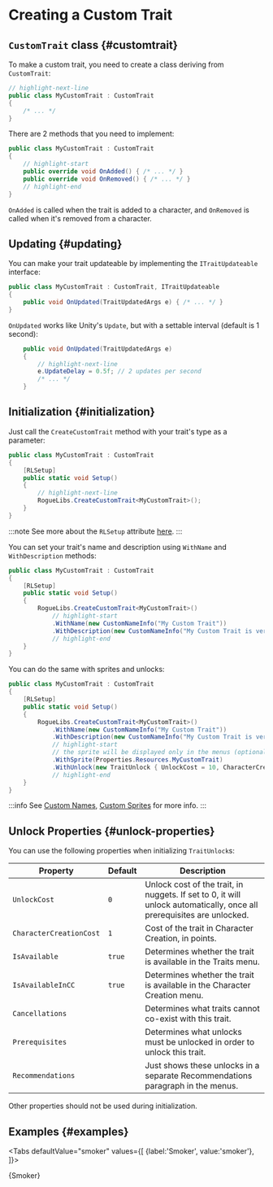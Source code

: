 # Creating a Custom Trait


## `CustomTrait` class {#customtrait}

To make a custom trait, you need to create a class deriving from `CustomTrait`:

```csharp title="MyCustomTrait.cs"
// highlight-next-line
public class MyCustomTrait : CustomTrait
{
    /* ... */
}
```

There are 2 methods that you need to implement:

```csharp title="MyCustomTrait.cs"
public class MyCustomTrait : CustomTrait
{
    // highlight-start
    public override void OnAdded() { /* ... */ }
    public override void OnRemoved() { /* ... */ }
    // highlight-end
}
```

`OnAdded` is called when the trait is added to a character, and `OnRemoved` is called when it's removed from a character.

## Updating {#updating}

You can make your trait updateable by implementing the `ITraitUpdateable` interface:

```csharp title="MyCustomTrait.cs"
public class MyCustomTrait : CustomTrait, ITraitUpdateable
{
    public void OnUpdated(TraitUpdatedArgs e) { /* ... */ }
}
```

`OnUpdated` works like Unity's `Update`, but with a settable interval (default is 1 second):

```csharp
    public void OnUpdated(TraitUpdatedArgs e)
    {
        // highlight-next-line
        e.UpdateDelay = 0.5f; // 2 updates per second
        /* ... */
    }
```

## Initialization {#initialization}

Just call the `CreateCustomTrait` method with your trait's type as a parameter:

```csharp title="MyCustomTrait.cs"
public class MyCustomTrait : CustomTrait
{
    [RLSetup]
    public static void Setup()
    {
        // highlight-next-line
        RogueLibs.CreateCustomTrait<MyCustomTrait>();
    }
}
```

:::note
See more about the `RLSetup` attribute [here](../patching-utilities#rlsetup).
:::

You can set your trait's name and description using `WithName` and `WithDescription` methods:

```csharp title="MyCustomTrait.cs"
public class MyCustomTrait : CustomTrait
{
    [RLSetup]
    public static void Setup()
    {
        RogueLibs.CreateCustomTrait<MyCustomTrait>()
            // highlight-start
            .WithName(new CustomNameInfo("My Custom Trait"))
            .WithDescription(new CustomNameInfo("My Custom Trait is very cool and does a lot of great stuff"));
            // highlight-end
    }
}
```

You can do the same with sprites and unlocks:

```csharp title="MyCustomTrait.cs"
public class MyCustomTrait : CustomTrait
{
    [RLSetup]
    public static void Setup()
    {
        RogueLibs.CreateCustomTrait<MyCustomTrait>()
            .WithName(new CustomNameInfo("My Custom Trait"))
            .WithDescription(new CustomNameInfo("My Custom Trait is very cool and does a lot of great stuff"))
            // highlight-start
            // the sprite will be displayed only in the menus (optional)
            .WithSprite(Properties.Resources.MyCustomTrait)
            .WithUnlock(new TraitUnlock { UnlockCost = 10, CharacterCreationCost = 5 });
            // highlight-end
    }
}
```

:::info
See [Custom Names](../names/custom-names), [Custom Sprites](../custom-sprites) for more info.
:::

## Unlock Properties {#unlock-properties}

You can use the following properties when initializing `TraitUnlock`s:

Property                | Default | Description
------------------------|---------|------------
`UnlockCost`            | `0`     | Unlock cost of the trait, in nuggets. If set to 0, it will unlock automatically, once all prerequisites are unlocked.
`CharacterCreationCost` | `1`     | Cost of the trait in Character Creation, in points.
`IsAvailable`           | `true`  | Determines whether the trait is available in the Traits menu.
`IsAvailableInCC`       | `true`  | Determines whether the trait is available in the Character Creation menu.
`Cancellations`         |         | Determines what traits cannot co-exist with this trait.
`Prerequisites`         |         | Determines what unlocks must be unlocked in order to unlock this trait.
`Recommendations`       |         | Just shows these unlocks in a separate Recommendations paragraph in the menus.

Other properties should not be used during initialization.

## Examples {#examples}



<Tabs
    defaultValue="smoker"
    values={[
        {label:'Smoker', value:'smoker'},
    ]}>
<TabItem value="smoker">

<CodeSnippet>{Smoker}</CodeSnippet>

</TabItem>
</Tabs>
